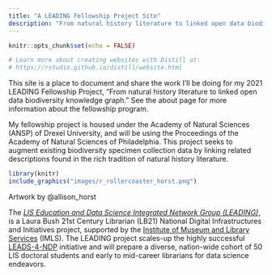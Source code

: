 ```yaml
---
title: "A LEADING Fellowship Project Site"
description: "From natural history literature to linked open data biodiversity knowledge graph."
---
```


```r
knitr::opts_chunk$set(echo = FALSE)

# Learn more about creating websites with Distill at:
# https://rstudio.github.io/distill/website.html

```

This site is a place to document and share the work I'll be doing for my 2021 LEADING Fellowship Project, "From natural history literature to linked open data biodiversity knowledge graph." See the about page for more information about the fellowship program.

My fellowship project is housed under the Academy of Natural Sciences (ANSP) of Drexel University, and will be using the Proceedings of the Academy of Natural Sciences of Philadelphia. This project seeks to augment existing biodiversity specimen collection data by linking related descriptions found in the rich tradition of natural history literature. 

```r
library(knitr)
include_graphics("images/r_rollercoaster_horst.png")
```
<aside>
Artwork by @allison_horst
</aside>

The [*LIS Education and Data Science Integrated Network Group (LEADING)*](https://cci.drexel.edu/mrc/leading/), is a Laura Bush 21st Century Librarian (LB21) National Digital Infrastructures and Initiatives project, supported by the [Institute of Museum and Library Services](https://www.imls.gov/) (IMLS). The LEADING project scales-up the highly successful [LEADS-4-NDP](https://cci.drexel.edu/mrc/research/leads/) initiative and will prepare a diverse, nation-wide cohort of 50 LIS doctoral students and early to mid-career librarians for data science endeavors.